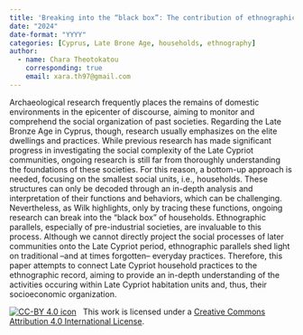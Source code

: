 ```yaml
---
title: 'Breaking into the “black box”: The contribution of ethnographic work in decoding Late Cypriot household structures'
date: "2024"
date-format: "YYYY"
categories: [Cyprus, Late Brone Age, households, ethnography]
author: 
  - name: Chara Theotokatou
    corresponding: true
    email: xara.th97@gmail.com
---
```


Archaeological research frequently places the remains of domestic environments in the epicenter of discourse, aiming to monitor and comprehend the social organization of past societies. Regarding the Late Bronze Age in Cyprus, though, research usually emphasizes on the elite dwellings and practices. While previous research has made significant progress in investigating the social complexity of the Late Cypriot communities, ongoing research is still far from thoroughly understanding the foundations of these societies. For this reason, a bottom-up approach is needed, focusing on the smallest social units, i.e., households. These structures can only be decoded through an in-depth analysis and interpretation of their functions and behaviors, which can be challenging. Nevertheless, as Wilk highlights, only by tracing these functions, ongoing research can break into the “black box” of households. Ethnographic parallels, especially of pre-industrial societies, are invaluable to this process. Although we cannot directly project the social processes of later communities onto the Late Cypriot period, ethnographic parallels shed light on traditional –and at times forgotten– everyday practices. Therefore, this paper attempts to connect Late Cypriot household practices to the ethnographic record, aiming to provide an in-depth understanding of the activities occuring within Late Cypriot habitation units and, thus, their socioeconomic organization.

[![CC-BY 4.0 icon](https://i.creativecommons.org/l/by/4.0/88x31.png)](http://creativecommons.org/licenses/by/4.0/)&nbsp;&nbsp; This work is licensed under a [Creative Commons Attribution 4.0 International License](https://creativecommons.org/licenses/by/4.0/). 
